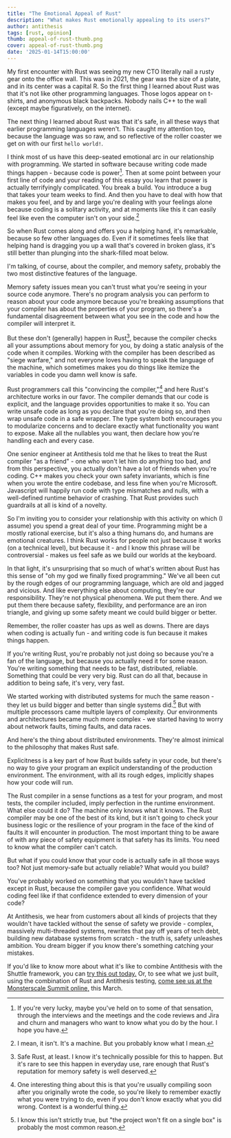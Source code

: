 ```yaml
---
title: "The Emotional Appeal of Rust"
description: "What makes Rust emotionally appealing to its users?"
author: antithesis
tags: [rust, opinion]
thumb: appeal-of-rust-thumb.png
cover: appeal-of-rust-thumb.png
date: '2025-01-14T15:00:00'
---
```

My first encounter with Rust was seeing my new CTO literally nail a rusty gear onto the office wall. This was in 2021, the gear was the size of a plate, and in its center was a capital R. So the first thing I learned about Rust was that it's not like other programming languages. Those logos appear on t-shirts, and anonymous black backpacks. Nobody nails C++ to the wall (except maybe figuratively, on the internet).

The next thing I learned about Rust was that it's safe, in all these ways that earlier programming languages weren't. This caught my attention too, because the language was so raw, and so reflective of the roller coaster we get on with our first `hello world!`.

I think most of us have this deep-seated emotional arc in our relationship with programming. We started in software because writing code made things happen - because code is power[^1]. Then at some point between your first line of code and your reading of this essay you learn that power is actually terrifyingly complicated. You break a build. You introduce a bug that takes your team weeks to find. And then you have to deal with how that makes you feel, and by and large you're dealing with your feelings alone because coding is a solitary activity, and at moments like this it can easily feel like even the computer isn't on your side.[^2]

So when Rust comes along and offers you a helping hand, it's remarkable, because so few other languages do. Even if it sometimes feels like that helping hand is dragging you up a wall that's covered in broken glass, it's still better than plunging into the shark-filled moat below.

I'm talking, of course, about the compiler, and memory safety, probably the two most distinctive features of the language.

Memory safety issues mean you can't trust what you're seeing in your source code anymore. There's no program analysis you can perform to reason about your code anymore because you're breaking assumptions that your compiler has about the properties of your program, so there's a fundamental disagreement between what you see in the code and how the compiler will interpret it.

But these don't (generally) happen in Rust[^3], because the compiler checks all your assumptions about memory for you, by doing a static analysis of the code when it compiles. Working with the compiler has been described as "siege warfare," and not everyone loves having to speak the language of the machine, which sometimes makes you do things like itemize the variables in code you damn well know is safe.

Rust programmers call this "convincing the compiler,"[^4] and here Rust's architecture works in our favor. The compiler demands that our code is explicit, and the language provides opportunities to make it so. You can write unsafe code as long as you declare that you're doing so, and then wrap unsafe code in a safe wrapper. The type system both encourages you to modularize concerns and to declare exactly what functionality you want to expose. Make all the nullables you want, then declare how you're handling each and every case.

One senior engineer at Antithesis told me that he likes to treat the Rust compiler "as a friend" - one who won't let him do anything too bad, and from this perspective, you actually don't have a lot of friends when you're coding. C++ makes you check your own safety invariants, which is fine when you wrote the entire codebase, and less fine when you're Microsoft. Javascript will happily run code with type mismatches and nulls, with a well-defined runtime behavior of crashing. That Rust provides such guardrails at all is kind of a novelty.

So I'm inviting you to consider your relationship with this activity on which (I assume) you spend a great deal of your time. Programming might be a mostly rational exercise, but it's also a thing humans do, and humans are emotional creatures. I think Rust works for people not just because it works (on a technical level), but because it - and I know this phrase will be controversial - makes us feel safe as we build our worlds at the keyboard.

In that light, it's unsurprising that so much of what's written about Rust has this sense of "oh my god we finally fixed programming." We've all been cut by the rough edges of our programming language, which are old and jagged and vicious. And like everything else about computing, they're our responsibility. They're not physical phenomena. We put them there. And we put them there because safety, flexibility, and performance are an iron triangle, and giving up some safety meant we could build bigger or better.

Remember, the roller coaster has ups as well as downs. There are days when coding is actually fun - and writing code is fun because it makes things happen.

If you're writing Rust, you're probably not just doing so because you're a fan of the language, but because you actually need it for some reason. You're writing something that needs to be fast, distributed, reliable. Something that could be very very big. Rust can do all that, because in addition to being safe, it's very, very fast.

We started working with distributed systems for much the same reason - they let us build bigger and better than single systems did.[^5] But with multiple processors came multiple layers of complexity. Our environments and architectures became much more complex - we started having to worry about network faults, timing faults, and data races.

And here's the thing about distributed environments. They're almost inimical to the philosophy that makes Rust safe.

Explicitness is a key part of how Rust builds safety in your code, but there's no way to give your program an explicit understanding of the production environment. The environment, with all its rough edges, implicitly shapes how your code will run.

The Rust compiler in a sense functions as a test for your program, and most tests, the compiler included, imply perfection in the runtime environment. What else could it do? The machine only knows what it knows. The Rust compiler may be one of the best of its kind, but it isn't going to check your business logic or the resilience of your program in the face of the kind of faults it will encounter in production. The most important thing to be aware of with any piece of safety equipment is that safety has its limits. You need to know what the compiler can't catch.

But what if you could know that your code is actually safe in all those ways too? Not just memory-safe but actually reliable? What would you build?

You've probably worked on something that you wouldn't have tackled except in Rust, because the compiler gave you confidence. What would coding feel like if that confidence extended to every dimension of your code?

At Antithesis, we hear from customers about all kinds of projects that they wouldn't have tackled without the sense of safety we provide - complex, massively multi-threaded systems, rewrites that pay off years of tech debt, building new database systems from scratch - the truth is, safety unleashes ambition. You dream bigger if you know there's something catching your mistakes.

If you'd like to know more about what it's like to combine Antithesis with the Shuttle framework, you can [try this out today.](https://antithesis.com/contact/) Or, to see what we just built, using the combination of Rust and Antithesis testing, [come see us at the Monsterscale Summit online,](https://www.scylladb.com/monster-scale-summit/#richard-hart) this March.

[^1]: If you're very lucky, maybe you've held on to some of that sensation, through the interviews and the meetings and the code reviews and Jira and churn and managers who want to know what you do by the hour. I hope you have.
[^2]: I mean, it isn't. It's a machine. But you probably know what I mean.
[^3]: Safe Rust, at least. I know it's technically possible for this to happen. But it's rare to see this happen in everyday use, rare enough that Rust's reputation for memory safety is well deserved.
[^4]: One interesting thing about this is that you're usually compiling soon after you originally wrote the code, so you're likely to remember exactly what you were trying to do, even if you don't know exactly what you did wrong. Context is a wonderful thing.
[^5]: I know this isn't strictly true, but "the project won't fit on a single box" is probably the most common reason.
